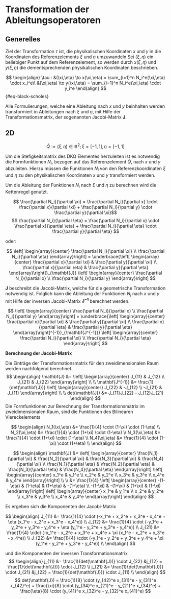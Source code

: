 # Transformation der Ableitungsoperatoren

## Generelles

Ziel der Transformation $\tau$ ist, die physikalischen Koordinaten $x$ und $y$ in die Koordinaten des Referenzelements $\xi$ und $\eta$ umzuwandeln.Sei $(\xi,\eta)$ ein beliebiger Punkt auf dem Referenzelement, so werden durch $x(\xi,\eta)$ und $y(\xi,\eta)$ die dementsprechenden physikalischen Koordinaten beschrieben.


$$
\begin{align}
\tau :  &(\xi,\eta) \to x(\xi,\eta) = \sum_{i=1}^n N_i^e(\xi,\eta) \cdot x_i^e\\
        &(\xi,\eta) \to y(\xi,\eta) = \sum_{i=1}^n N_i^e(\xi,\eta) \cdot y_i^e
\end{align}
$$ {#eq-black-scholes}

Alle Formulierungen, welche eine Ableitung nach $x$ und $y$ beinhalten werden transformiert in Ableitungen nach $\xi$ und $\eta$, mit Hilfe der Transformationsmatrix, der sogenannten Jacobi-Matrix $\mathbf{J}$.

<!-- ## 1D

Betrachtet wird ein eindimensionales Element $I$, welches auf das Referenzelement $Î$ transformiert wird. 
$$
\begin{align}
I &:= {(x) \in \mathbb{R}; x = [x_1^e,x_2^e]} \\
\\
Î &:= {(\xi) \in \mathbb{R}; \xi = [-1,1]}
\end{align}
$$

Sei $\xi$ ein belibiger Punkt auf dem Referenzelement, so wird wird durch $F(\xi)$ die dementsprechende physikalische Koordinate beschrieben.

$$
F_e(\xi) = \sum_{i=1}^n N_i^e(\xi) \cdot x_i^e
$$

Die Funktionen $N_i$ für das lineare 2-Knoten-Element haben die folgende Form:
$$
\begin{align}
N_1^e(\xi) &= \frac{1-\xi}{2} \\
\\
N_2^e(\xi) &= \frac{1+\xi}{2}
\end{align}
$$

Jacobi Matrix
$$
\begin{align}
\mathbf{J} &=
\left[ \begin{array}{center} 
\frac{\partial x}{\partial \xi}
\end{array}\right] = 
\left[ \begin{array}{center} 
\frac{1}{2} \cdot (x_2^e - x_1^e)
\end{array}\right]\\
\end{align}
$$ 
-->

## 2D

$$
\hat{Q} := {(\xi,\eta) \in \mathbb{R}^2; \xi = [-1,1], \eta = [-1,1]}
$$

Um die Stefigkeitsmatrix des DKQ Elementes herzuleiten ist es notwendig die Formfunktionen $N_i$, bezogen auf das Referenzelement $\hat{Q}$, nach $x$ und $y$ abzuleiten. Hierzu müssen die Funktionen $N_i$ von den Referenzkoordinaten $\xi$ und $\eta$ zu den physikalischen Koordinaten $x$ und $y$ transformiert werden. 

Um die Ableitung der Funktionen $N_i$ nach $\xi$ und $\eta$ zu berechnen wird die Kettenregel genutzt.

$$ \frac{\partial N_i}{\partial \xi} = \frac{\partial N_i}{\partial x} \cdot \frac{\partial x}{\partial \xi} + \frac{\partial N_i}{\partial y} \cdot \frac{\partial y}{\partial \xi}$$
$$ \frac{\partial N_i}{\partial \eta} = \frac{\partial N_i}{\partial x} \cdot \frac{\partial x}{\partial \eta} + \frac{\partial N_i}{\partial \eta} \cdot \frac{\partial y}{\partial \eta}  $$

oder:

$$ 
\left[ \begin{array}{center} 
\frac{\partial N_i}{\partial \xi} \\
\frac{\partial N_i}{\partial \eta}
\end{array}\right]
= 
\underbrace{\left[ \begin{array}{center} 
\frac{\partial x}{\partial \xi} & \frac{\partial y}{\partial \xi} \\
\frac{\partial x}{\partial \eta} & \frac{\partial y}{\partial \eta}
\end{array}\right]}_{\mathbf{J}}
\left[ \begin{array}{center} 
\frac{\partial N_i}{\partial x} \\
\frac{\partial N_i}{\partial y}
\end{array}\right]
$$

$\mathbf{J}$ beschreibt die Jacobi-Matrix, welche für die geometrische Transformation notwendig ist. Folglich kann die Ableitung der Funktionen $N_i$ nach $x$ und $y$ mit Hilfe der inversen Jacobi-Matrix $\mathbf{J^{-1}}$ berechnet werden.

$$ 
\left[ \begin{array}{center} 
\frac{\partial N_i}{\partial x} \\
\frac{\partial N_i}{\partial y}
\end{array}\right]
= 
\underbrace{\left[ \begin{array}{center} 
\frac{\partial x}{\partial \xi} & \frac{\partial y}{\partial \xi} \\
\frac{\partial x}{\partial \eta} & \frac{\partial y}{\partial \eta}
\end{array}\right]^{-1}}_{\mathbf{J^{-1}}}
\left[ \begin{array}{center} 
\frac{\partial N_i}{\partial \xi} \\
\frac{\partial N_i}{\partial \eta}
\end{array}\right]
$$

__Berechnung der Jacobi-Matrix__

Die Einträge der Transformationsmatrix für den zweidimensionalen Raum werden nachfolgend berechnet.
$$
\begin{align}
\mathbf{J} &=
\left[ \begin{array}{center} 
J_{11} & J_{12} \\
J_{21} & J_{22}
\end{array}\right] \\
\\
\mathbf{J^{-1}} &= \frac{1}{det(\mathbf{J})}
\left[ \begin{array}{center} 
J_{22} & -J_{12} \\
-J_{21} & J_{11}
\end{array}\right] \\
\\
det(\mathbf{J}) &= J_{11}J_{22} - J_{12}J_{21}
\end{align}
$$
Die Formfunktionen zur Berechnung der Transformationsmatrix im zweidimensionalen Raum, sind die Funktionen des Bilinearen Viereckelements 

$$
\begin{align}
N_1(\xi,\eta) &= \frac{1}{4} \cdot (1-\xi) \cdot (1-\eta) \\
N_2(\xi,\eta) &= \frac{1}{4} \cdot (1+\xi) \cdot (1-\eta) \\
N_3(\xi,\eta) &= \frac{1}{4} \cdot (1+\xi) \cdot (1+\eta) \\
N_4(\xi,\eta) &= \frac{1}{4} \cdot (1-\xi) \cdot (1+\eta) \\
\end{align}
$$

<!-- 
$$
\begin{align}
\mathbf{J} &=
\left[ \begin{array}{center} 
\sum_{i=1}^4 \frac{ N_i(\xi,\eta)}{\partial \xi} \cdot x_i^e & \sum_{i=1}^4 \frac{N_i(\xi,\eta)}{\partial \xi} \cdot y_i^e \\
\sum_{i=1}^4 \frac{ N_i(\xi,\eta)}{\partial \eta} \cdot x_i^e & \sum_{i=1}^4 \frac{N_i(\xi,\eta)}{\partial \eta} \cdot y_i^e
\end{array}\right] 
\end{align}
$$ 
-->


$$
\begin{align}
\mathbf{J} &=
\left[ \begin{array}{center} 
\frac{N_1}{\partial \xi}   & \frac{N_2}{\partial \xi}   & \frac{N_3}{\partial \xi}   & \frac{N_4}{\partial \xi} \\
\frac{N_1}{\partial \eta}  & \frac{N_2}{\partial \eta}  & \frac{N_3}{\partial \eta}  & \frac{N_4}{\partial \eta}
\end{array}\right]
\left[ \begin{array}{center} 
x_1^e & y_1^e \\
x_2^e & y_2^e \\
x_3^e & y_3^e \\
x_4^e & y_4^e 
\end{array}\right] \\
\\
&=
\frac{1}{4}
\left[ \begin{array}{center} 
-(1-\eta) & (1-\eta) & (1+\eta) & -(1+\eta)  \\
-(1-\xi)  & -(1+\xi) & (1+\xi)  & (1-\xi) 
\end{array}\right]
\left[ \begin{array}{center} 
x_1^e & y_1^e \\
x_2^e & y_2^e \\
x_3^e & y_3^e \\
x_4^e & y_4^e 
\end{array}\right]
\end{align}
$$

Es ergeben sich die Komponenten der Jacobi-Matrix

$$
\begin{align}
J_{11}  &= \frac{1}{4} \cdot (-x_1^e + x_2^e + x_3^e - x_4^e + \eta (x_1^e - x_2^e + x_3^e - x_4^e)) \\
J_{12}  &= \frac{1}{4} \cdot (-y_1^e + y_2^e + y_3^e - y_4^e + \eta (y_1^e - y_2^e + y_3^e - y_4^e)) \\
J_{21}  &= \frac{1}{4} \cdot (-x_1^e - x_2^e + x_3^e + x_4^e + \xi (x_1^e - x_2^e + x_3^e - x_4^e)) \\
J_{22}  &= \frac{1}{4} \cdot (-y_1^e - y_2^e + y_3^e + y_4^e + \xi (y_1^e - y_2^e + y_3^e - y_4^e)) \\
\end{align}
$$

und die Komponenten der inversen Transformationsmatrix
$$ 
\begin{align}
j_{11} &= \frac{1}{det(\mathbf{J})} \cdot J_{22}    &j_{12} = \frac{1}{det(\mathbf{J})} \cdot J_{12} \\
j_{21} &= \frac{1}{det(\mathbf{J})} \cdot J_{21}    &j_{22} = \frac{1}{det(\mathbf{J})} \cdot J_{11} \\
\end{align}
$$
$$
det(\mathbf{J}) =   \frac{1}{8} \cdot (y_{42}^e x_{31}^e - y_{31}^e x_{42}^e) +
                    \frac{\xi}{8} \cdot (y_{34}^e x_{21}^e - y_{21}^e x_{34}^e) +
                    \frac{\eta}{8} \cdot (y_{41}^e x_{32}^e - y_{32}^e x_{41}^e)
$$
